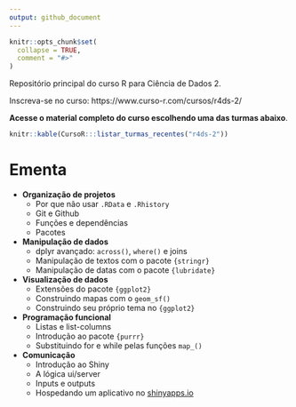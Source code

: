 ```yaml
---
output: github_document
---
```


<!-- README.md is generated from README.Rmd. Please edit that file -->

```r
knitr::opts_chunk$set(
  collapse = TRUE,
  comment = "#>"
)
```

Repositório principal do curso R para Ciência de Dados 2.

Inscreva-se no curso: https://www.curso-r.com/cursos/r4ds-2/

**Acesse o material completo do curso escolhendo uma das turmas abaixo**.

```r
knitr::kable(CursoR:::listar_turmas_recentes("r4ds-2"))
```

# Ementa

- **Organização de projetos**
  - Por que não usar `.RData` e `.Rhistory`
  - Git e Github
  - Funções e dependências
  - Pacotes
- **Manipulação de dados**
  - dplyr avançado: `across()`, `where()` e joins
  - Manipulação de textos com o pacote `{stringr}`
  - Manipulação de datas com o pacote `{lubridate}`
- **Visualização de dados**
  - Extensões do pacote `{ggplot2}`
  - Construindo mapas com o `geom_sf()`
  - Construindo seu próprio tema no `{ggplot2}`
- **Programação funcional**
  - Listas e list-columns
  - Introdução ao pacote `{purrr}`
  - Substituindo for e while pelas funções `map_()`
- **Comunicação**
  - Introdução ao Shiny
  - A lógica ui/server
  - Inputs e outputs
  - Hospedando um aplicativo no  [shinyapps.io](https://www.shinyapps.io/)

